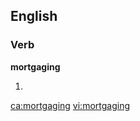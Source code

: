 
==English==

===Verb===
'''mortgaging'''

# {{present participle of|[[mortgage]]}}

[[ca:mortgaging]]
[[vi:mortgaging]]
